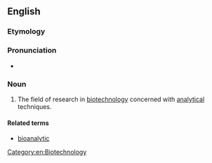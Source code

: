 ==English==

===Etymology===

{{prefix|bio|analytics|lang=en}}

===Pronunciation===

* {{IPA|baɪoʊˌænəˈlɪtɪks|lang=en}}

===Noun===
{{en-noun|-}}

# The field of research in [[biotechnology]] concerned with [[analytical]] techniques.

====Related terms====
* [[bioanalytic]]

[[Category:en:Biotechnology]]